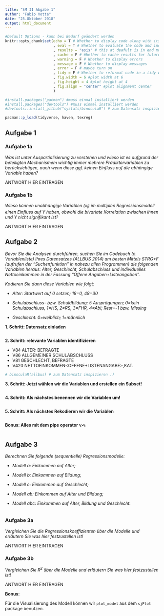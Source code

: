 ```yaml
---
title: "SM II Abgabe 1"
author: "Fabio Votta"
date: "25.Oktober 2018"
output: html_document
---
```


```r
#Default Options - kann bei Bedarf geändert werden
knitr::opts_chunk$set(echo = T # Whether to display code along with its results
                      , eval = T # Whether to evaluate the code and include its results
                      , results = "asis" # this at deafult is in end much more efficient
                      , cache = F # Whether to cache results for future renders (efficient!)
                      , warning = F # Whether to display errors
                      , message = F # Whether to display messages
                      , error = F # maybe turn on
                      , tidy = F # Whether to reformat code in a tidy way when displaying it
                      , fig.width = 6 #plot width at 6
                      , fig.height = 4 #plot height at 4
                      , fig.align = "center" #plot alignment center
                      )
```

```r
#install.packages("pacman") #muss einmal installiert werden
#install.packages("devtools") #muss einmal installiert werden
#devtools::install_github("systats/binoculaR") # zum Datensatz inspizieren :)

pacman::p_load(tidyverse, haven, texreg)
```

## Aufgabe 1

### Aufgabe 1a

*Was ist unter Auspartialisierung zu verstehen und wieso ist es aufgrund der beteiligten Mechanismem wichtig immer mehrere Prädiktorvariablen zu berücksichtigen, auch wenn diese ggf. keinen Einfluss auf die abhängige Variable haben?*



ANTWORT HIER EINTRAGEN



### Aufgabe 1b

*Wieso können unabhängige Variablen ($x_i$) im multiplen Regressionsmodell einen Einfluss auf Y haben, obwohl die bivariate Korrelation zwischen ihnen und Y nicht signifikant ist?*



ANTWORT HIER EINTRAGEN



## Aufgabe 2

*Bevor Sie die Analysen durchführen, suchen Sie im Codebuch (o. Variablenliste) Ihres Datensatzes (ALLBUS 2014)  am besten Mittels STRG+F (aufrufen der "Suchenfunktion" in nahezu allen Programmen) die folgenden Variablen heraus: Alter, Geschlecht, Schulabschluss und individuelles Nettoeinkommen in der Fassung "Offene Angaben+Listeangaben".*

*Kodieren Sie dann diese Variablen wie folgt:*

-	*Alter: Startwert auf 0 setzen; 18=0, 48=30*

-	*Schulabschluss- bzw. Schuldbildung: 5 Ausprägungen; 0=kein Schulabschluss, 1=HS, 2=RS, 3=FHR, 4=Abi; Rest=-1 bzw. Missing*

-	*Geschlecht: 0=weiblich; 1=männlich*


**1. Schritt: Datensatz einladen**

```r



```

**2. Schritt: relevante Variablen identifizieren**

+ V84	ALTER: BEFRAGTE<R>
+ V86	ALLGEMEINER SCHULABSCHLUSS
+ V81	GESCHLECHT, BEFRAGTE<R>
+ V420 NETTOEINKOMMEN<OFFENE+LISTENANGABE>,KAT.

```r
# binoculaR(allbus) # zum Datensatz inspizieren :)

```


**3. Schritt: Jetzt wählen wir die Variablen und erstellen ein Subset!**
```r



```



**4. Schritt: Als nächstes benennen wir die Variablen um!**
```r




```

**5. Schritt: Als nächstes Rekodieren wir die Variablen**
```r






```


**Bonus: Alles mit dem pipe operator `%>%`**

```r








```

## Aufgabe 3 

*Berechnen Sie folgende (sequentielle) Regressionsmodelle:*

-	*Modell a: Einkommen auf Alter;* 

-	*Modell b: Einkommen auf Bildung;*

-	*Modell c: Einkommen auf Geschlecht;*

-	*Modell ab: Einkommen auf Alter und Bildung;*

-	*Modell abc: Einkommen auf Alter, Bildung und Geschlecht.*

```r











```



### Aufgabe 3a 

*Vergleichen Sie die Regressionskoeffizienten über die Modelle und erläutern Sie was hier
festzustellen ist!*



ANTWORT HIER EINTRAGEN



### Aufgabe 3b 

*Vergleichen Sie $R^2$ über die Modelle und erläutern Sie was hier festzustellen ist!*




ANTWORT HIER EINTRAGEN



**Bonus:**

Für die Visualisierung des Modell können wir `plot_model` aus dem `sjPlot` package benutzen.

```r










```
